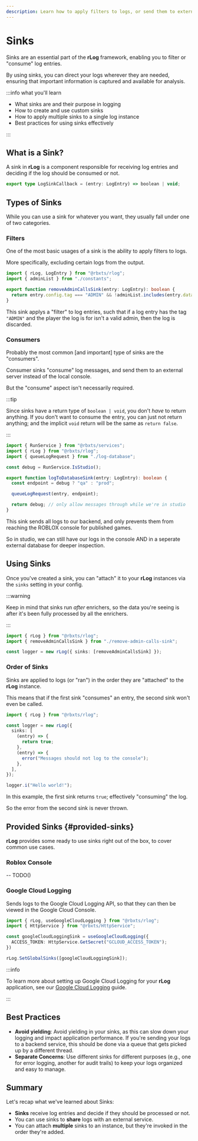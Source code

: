 ```yaml
---
description: Learn how to apply filters to logs, or send them to external services.
---
```


# Sinks

Sinks are an essential part of the **rLog** framework, enabling you to filter or "consume" log entries.

By using sinks, you can direct your logs wherever they are needed, ensuring that important information is captured and
available for analysis.

:::info what you'll learn

- What sinks are and their purpose in logging
- How to create and use custom sinks
- How to apply multiple sinks to a single log instance
- Best practices for using sinks effectively

:::

## What is a Sink?

A sink in **rLog** is a component responsible for receiving log entries and deciding if the log should be consumed or
not.

```ts
export type LogSinkCallback = (entry: LogEntry) => boolean | void;
```

## Types of Sinks

While you can use a sink for whatever you want, they usually fall under one of two categories.

### Filters

One of the most basic usages of a sink is the ability to apply filters to logs.

More specifically, excluding certain logs from the output.

```ts title="remove-admin-calls-sink.ts"
import { rLog, LogEntry } from "@rbxts/rlog";
import { adminList } from "./constants";

export function removeAdminCallsSink(entry: LogEntry): boolean {
  return entry.config.tag === "ADMIN" && !adminList.includes(entry.data.player);
}
```

This sink applys a "filter" to log entries, such that if a log entry has the tag `"ADMIN"` and the player the log is for
isn't a valid admin, then the log is discarded.

### Consumers

Probably the most common [and important] type of sinks are the "consumers".

Consumer sinks "consume" log messages, and send them to an external server instead of the local console.

But the "consume" aspect isn't necessarily required.

:::tip

Since sinks have a return type of `boolean | void`, you don't _have_ to return anything. If you don't want to consume
the entry, you can just not return anything; and the implicit `void` return will be the same as `return false`.

:::

```ts title="log-to-database-sink.ts"
import { RunService } from "@rbxts/services";
import { rLog } from "@rbxts/rlog";
import { queueLogRequest } from "./log-database";

const debug = RunService.IsStudio();

export function logToDatabaseSink(entry: LogEntry): boolean {
  const endpoint = debug ? "qa" : "prod";

  queueLogRequest(entry, endpoint);

  return debug; // only allow messages through while we're in studio
}
```

This sink sends all logs to our backend, and only prevents them from reaching the ROBLOX console for published games.

So in studio, we can still have our logs in the console AND in a seperate external database for deeper inspection.

## Using Sinks

Once you've created a sink, you can "attach" it to your **rLog** instances via the `sinks` setting in your config.

:::warning

Keep in mind that sinks run _after_ enrichers, so the data you're seeing is after it's been fully processed by all the
enrichers.

:::

```ts
import { rLog } from "@rbxts/rlog";
import { removeAdminCallsSink } from "./remove-admin-calls-sink";

const logger = new rLog({ sinks: [removeAdminCallsSink] });
```

### Order of Sinks

Sinks are applied to logs (or "ran") in the order they are "attached" to the **rLog** instance.

This means that if the first sink "consumes" an entry, the second sink won't even be called.

```ts
import { rLog } from "@rbxts/rlog";

const logger = new rLog({
  sinks: [
    (entry) => {
      return true;
    },
    (entry) => {
      error("Messages should not log to the console");
    },
  ],
});

logger.i("Hello world!");
```

In this example, the first sink returns `true`; effectively "consuming" the log.

So the error from the second sink is never thrown.

## Provided Sinks {#provided-sinks}

**rLog** provides some ready to use sinks right out of the box, to cover common use cases.

### Roblox Console

-- TODO()

### Google Cloud Logging

Sends logs to the Google Cloud Logging API, so that they can then be viewed in the Google Cloud Console.

```ts
import { rLog, useGoogleCloudLogging } from "@rbxts/rlog";
import { HttpService } from "@rbxts/HttpService";

const googleCloudLoggingSink = useGoogleCloudLogging({
  ACCESS_TOKEN: HttpService.GetSecret("GCLOUD_ACCESS_TOKEN");
})

rLog.SetGlobalSinks([googleCloudLoggingSink]);
```

:::info

To learn more about setting up Google Cloud Logging for your **rLog** application, see our [Google Cloud Logging](#)
guide.

:::

## Best Practices

- **Avoid yielding**: Avoid yielding in your sinks, as this can slow down your logging and impact application
  performance. If you're sending your logs to a backend service, this should be done via a queue that gets picked up by
  a different thread.
- **Separate Concerns**: Use different sinks for different purposes (e.g., one for error logging, another for audit
  trails) to keep your logs organized and easy to manage.

## Summary

Let's recap what we've learned about Sinks:

- **Sinks** receive log entries and decide if they should be processed or not.
- You can use sinks to **share** logs with an external service.
- You can attach **multiple** sinks to an instance, but they're invoked in the order they're added.
